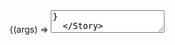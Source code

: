 
<Meta title="Components/TextArea" />

<Canvas>
  <Story
    name="Default"
    args={{ value: 'This is a TextArea' }}
    argTypes={{
      onInput: { action: 'onInput' },
    }}
  >
    {(args) => <TextArea {...args} />}
  </Story>
</Canvas>

<ArgsTable story="Default" />
